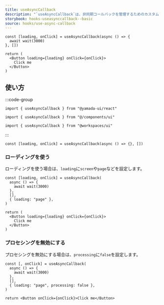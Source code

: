 ```yaml
---
title: useAsyncCallback
description: "`useAsyncCallback`は、非同期コールバックを管理するためのカスタムフックです。"
storybook: hooks-useasynccallback--basic
source: hooks/use-async-callback
---
```


```tsx preview functional client
const [loading, onClick] = useAsyncCallback(async () => {
  await wait(3000)
}, [])

return (
  <Button loading={loading} onClick={onClick}>
    Click me
  </Button>
)
```

## 使い方

:::code-group

```tsx [package]
import { useAsyncCallback } from "@yamada-ui/react"
```

```tsx [alias]
import { useAsyncCallback } from "@/components/ui"
```

```tsx [monorepo]
import { useAsyncCallback } from "@workspaces/ui"
```

:::

```tsx
const [loading, onClick] = useAsyncCallback(async () => {}, [])
```

### ローディングを使う

ローディングを使う場合は、`loading`に`screen`や`page`などを設定します。

```tsx preview functional client
const [loading, onClick] = useAsyncCallback(
  async () => {
    await wait(3000)
  },
  [],
  { loading: "page" },
)

return (
  <Button loading={loading} onClick={onClick}>
    Click me
  </Button>
)
```

### プロセシングを無効にする

プロセシングを無効にする場合は、`processing`に`false`を設定します。

```tsx preview functional client
const [, onClick] = useAsyncCallback(
  async () => {
    await wait(3000)
  },
  [],
  { loading: "page", processing: false },
)

return <Button onClick={onClick}>Click me</Button>
```

